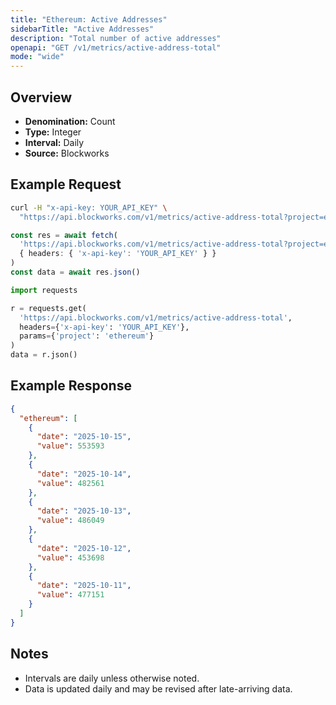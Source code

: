 ```yaml
---
title: "Ethereum: Active Addresses"
sidebarTitle: "Active Addresses"
description: "Total number of active addresses"
openapi: "GET /v1/metrics/active-address-total"
mode: "wide"
---
```


## Overview

- **Denomination:** Count
- **Type:** Integer
- **Interval:** Daily
- **Source:** Blockworks

## Example Request

<CodeGroup>

```bash cURL
curl -H "x-api-key: YOUR_API_KEY" \
  "https://api.blockworks.com/v1/metrics/active-address-total?project=ethereum"
```

```typescript TypeScript
const res = await fetch(
  'https://api.blockworks.com/v1/metrics/active-address-total?project=ethereum',
  { headers: { 'x-api-key': 'YOUR_API_KEY' } }
)
const data = await res.json()
```

```python Python
import requests

r = requests.get(
  'https://api.blockworks.com/v1/metrics/active-address-total',
  headers={'x-api-key': 'YOUR_API_KEY'},
  params={'project': 'ethereum'}
)
data = r.json()
```

</CodeGroup>

## Example Response

```json
{
  "ethereum": [
    {
      "date": "2025-10-15",
      "value": 553593
    },
    {
      "date": "2025-10-14",
      "value": 482561
    },
    {
      "date": "2025-10-13",
      "value": 486049
    },
    {
      "date": "2025-10-12",
      "value": 453698
    },
    {
      "date": "2025-10-11",
      "value": 477151
    }
  ]
}
```

## Notes
- Intervals are daily unless otherwise noted.
- Data is updated daily and may be revised after late-arriving data.